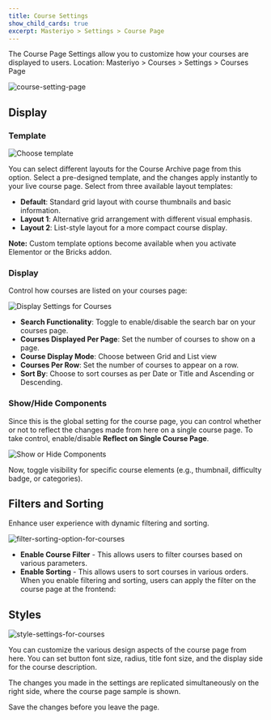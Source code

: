```yaml
---
title: Course Settings
show_child_cards: true
excerpt: Masteriyo > Settings > Course Page
---
```

The Course Page Settings allow you to customize how your courses are displayed to users. 
<Callout>Location: Masteriyo > Courses > Settings > Courses Page
</Callout>

![course-setting-page](https://raw.githubusercontent.com/Masteriyo/masteriyo-docs/main/assets/images/course-page-settings/navigate-to-course-page-settings.png)

## Display
### Template

![Choose template](https://raw.githubusercontent.com/Masteriyo/masteriyo-docs/main/assets/images/course-page-settings/choose-template-for-course.png) 

You can select different layouts for the Course Archive page from this option. Select a pre-designed template, and the changes apply instantly to your live course page. Select from three available layout templates:
- **Default**: Standard grid layout with course thumbnails and basic information.
- **Layout 1**: Alternative grid arrangement with different visual emphasis.
- **Layout 2**: List-style layout for a more compact course display.

**Note:** Custom template options become available when you activate Elementor or the Bricks addon.

### Display
Control how courses are listed on your courses page:

![Display Settings for Courses](https://raw.githubusercontent.com/Masteriyo/masteriyo-docs/main/assets/images/course-page-settings/display-settings-for-courses.png) 

- **Search Functionality**: Toggle to enable/disable the search bar on your courses page.
- **Courses Displayed Per Page**: Set the number of courses to show on a page.
- **Course Display Mode**: Choose between Grid and List view
- **Courses Per Row**: Set the number of courses to appear on a row.
- **Sort By**: Choose to sort courses as per Date or Title and Ascending or Descending.

### Show/Hide Components

Since this is the global setting for the course page, you can control whether or not to reflect the changes made from here on a single course page. To take control, enable/disable **Reflect on Single Course Page**.  

![Show or Hide Components](https://raw.githubusercontent.com/Masteriyo/masteriyo-docs/main/assets/images/course-page-settings/show-hide-components-on-courses.png) 

Now, toggle visibility for specific course elements (e.g., thumbnail, difficulty badge, or categories).


## Filters and Sorting
Enhance user experience with dynamic filtering and sorting.

![filter-sorting-option-for-courses](https://raw.githubusercontent.com/Masteriyo/masteriyo-docs/main/assets/images/course-page-settings/filters-and-sorting-settings.png)

- **Enable Course Filter** - This allows users to filter courses based on various parameters.
- **Enable Sorting** - This allows users to sort courses in various orders.
When you enable filtering and sorting, users can apply the filter on the course page at the frontend:

## Styles

![style-settings-for-courses](https://raw.githubusercontent.com/Masteriyo/masteriyo-docs/main/assets/images/course-page-settings/styles-settings-for-course-page.png)

You can customize the various design aspects of the course page from here. You can set button font size, radius, title font size, and the display side for the course description.

The changes you made in the settings are replicated simultaneously on the right side, where the course page sample is shown.

Save the changes before you leave the page. 
